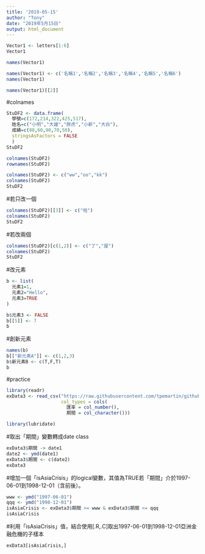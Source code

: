 ```yaml
---
title: '2019-05-15'
author: "Tony"
date: "2019年5月15日"
output: html_document
---
```


```r
Vector1 <- letters[1:6]
Vector1

names(Vector1)
```


```r
names(Vector1) <- c('名稱1','名稱2','名稱3','名稱4','名稱5','名稱6')
names(Vector1)
```

```r
names(Vector1)[[2]]

```

#colnames

```r
StuDF2 <- data.frame(
  學號=c(172,214,322,425,517),
  姓名=c("小明","大雄","胖虎","小新","大白"),
  成績=c(80,60,90,70,50),
  stringsAsFactors = FALSE
  )
StuDF2 
```


```r
colnames(StuDF2) 
rownames(StuDF2)
```

```r
colnames(StuDF2) <- c("ww","oo","kk")
colnames(StuDF2)
StuDF2
```
#若只改一個
```r
colnames(StuDF2)[[3]] <- c("哈")
colnames(StuDF2)
StuDF2
```
#若改兩個
```r
colnames(StuDF2)[c(1,2)] <- c("了","屋")
colnames(StuDF2) 
StuDF2
```

#改元素
```r
b <- list(
  元素1=1,
  元素2="Hello",
  元素3=TRUE
)

b$元素3 <- FALSE
b[[5]] <- 7
b

```
#創新元素
```r
names(b)
b[["新元素A"]] <- c(1,2,3)
b$新元素B <- c(T,F,T)
b
```
#practice
```r
library(readr)
exData3 <- read_csv("https://raw.githubusercontent.com/tpemartin/github-data/master/exData3.csv",
                    col_types = cols(
                      匯率 = col_number(),
                      期間 = col_character()))
```
```r
library(lubridate)
```

#取出「期間」變數轉成date class
```r
exData3$期間 -> date1
date2 <- ymd(date1)
exData3$期間 <- c(date2)
exData3

```

#增加一個「isAsiaCrisis」的logical變數，其值為TRUE若「期間」介於1997-06-01到1998-12-01（含前後）。
```r
www <- ymd("1997-06-01")
qqq <- ymd("1998-12-01")
isAsiaCrisis <- exData3$期間 >= www & exData3$期間 <= qqq
isAsiaCrisis
```
#利用「isAsiaCrisis」值，結合使用[.R,.C]取出1997-06-01到1998-12-01亞洲金融危機的子樣本
```r
exData3[isAsiaCrisis,]
```

